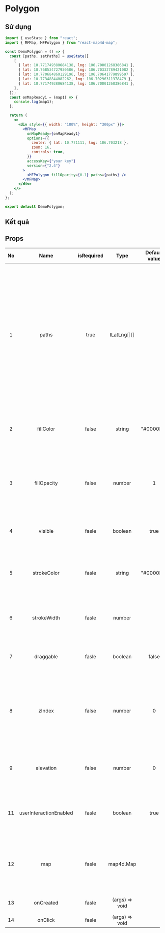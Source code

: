 # Polygon

## Sử dụng

```jsx filename="demo.js" copy
import { useState } from "react";
import { MFMap, MFPolygon } from "react-map4d-map";

const DemoPolygon = () => {
  const [paths, setPaths] = useState([
    [
      { lat: 10.771749380684138, lng: 106.70001268386841 },
      { lat: 10.768534727930506, lng: 106.70332789421082 },
      { lat: 10.770684860129196, lng: 106.70641779899597 },
      { lat: 10.77348844082262, lng: 106.70296311378479 },
      { lat: 10.771749380684138, lng: 106.70001268386841 },
    ],
  ]);
  const onMapReady1 = (map1) => {
    console.log(map1);
  };

  return (
    <>
      <div style={{ width: "100%", height: "300px" }}>
        <MFMap
          onMapReady={onMapReady1}
          options={{
            center: { lat: 10.771111, lng: 106.703218 },
            zoom: 16,
            controls: true,
          }}
          accessKey={"your key"}
          version={"2.4"}
        >
          <MFPolygon fillOpacity={0.1} paths={paths} />
        </MFMap>
      </div>
    </>
  );
};

export default DemoPolygon;
```

## Kết quả


<DemoPolygon />

## Props

| No  |          Name          | isRequired |                                            Type                                            | Default value |                                                                                                                                               Description                                                                                                                                                |
| :-: | :--------------------: | :--------: | :----------------------------------------------------------------------------------------: | :-----------: | :------------------------------------------------------------------------------------------------------------------------------------------------------------------------------------------------------------------------------------------------------------------------------------------------------: |
|  1  |         paths          |    true    | [ILatLng](https://docs.map4d.vn/map4d-map/web/v2.4/#/reference/coordinates?id=ilatlng)[][] |               | Truyền vào một mảng chứa các mảng tọa độ [ILatLng](https://docs.map4d.vn/map4d-map/web/v2.4/#/reference/coordinates?id=ilatlng) để tạo Polygon. Nếu bạn muốn tạo các Polygon có lỗ ở bên trong thì bạn cần truyền ít nhất 2 mảng tọa độ, còn nếu không có lỗ thì chỉ cần truyền một mảng vào tham số này |
|  2  |       fillColor        |   false    |                                           string                                           |   "#0000FF"   |                                                                                                                   Chỉ định màu tô phía trong của Polygon theo mã HEX (ví dụ "#FF0000")                                                                                                                   |
|  3  |      fillOpacity       |   false    |                                           number                                           |       1       |                                                                                               Chỉ định độ trong suốt của màu tô phía trong Polygon, khoảng giá trị của nó nằm trong khoảng từ 0.0 đến 1.0                                                                                                |
|  4  |        visible         |   fasle    |                                          boolean                                           |     true      |                                                                                                                             Xác định Polygon có thể ẩn hay hiện trên bản đồ                                                                                                                              |
|  5  |      strokeColor       |   fasle    |                                           string                                           |   "#0000FF"   |                                                                                                                      Chỉ định màu sắc đường viền ngoài cùng của Polygon theo mã HEX                                                                                                                      |
|  6  |      strokeWidth       |   fasle    |                                           number                                           |               |                                                                                                                        Chỉ định độ rộng đường viền của Polygon theo đơn vị point                                                                                                                         |
|  7  |       draggable        |   fasle    |                                          boolean                                           |     false     |                                                                                                                       Cho phép người dùng có thể kéo Polygon trên bản đồ hay không                                                                                                                       |
|  8  |         zIndex         |   false    |                                           number                                           |       0       |                                                                                                Chỉ định thứ tự chồng nhau giữa các Polygon với nhau hoặc giữa Polygon với các đối tượng khác trên bản đồ                                                                                                 |
|  9  |       elevation        |   false    |                                           number                                           |       0       |                                                                                                                     Chỉ định độ cao của Polygon so với mực nước biển, đơn vị là mét                                                                                                                      |
| 11  | userInteractionEnabled |   fasle    |                                          boolean                                           |     true      |                                                                                                                     Cho phép người dùng có thể tương tác được với Polygon hay không                                                                                                                      |
| 12  |          map           |   fasle    |                                         map4d.Map                                          |               |                                                                                                             Hiển thị Polygon ở map nào, nếu không có sẽ hiển thị ở map gần nhất chứa Polygon                                                                                                             |
| 13  |       onCreated        |   fasle    |                                       (args) => void                                       |               |                                                                                                                                        Event sau khi tạo Polygon                                                                                                                                         |
| 14  |        onClick         |   fasle    |                                       (args) => void                                       |               |                                                                                                                                           Event click polygon                                                                                                                                            |
